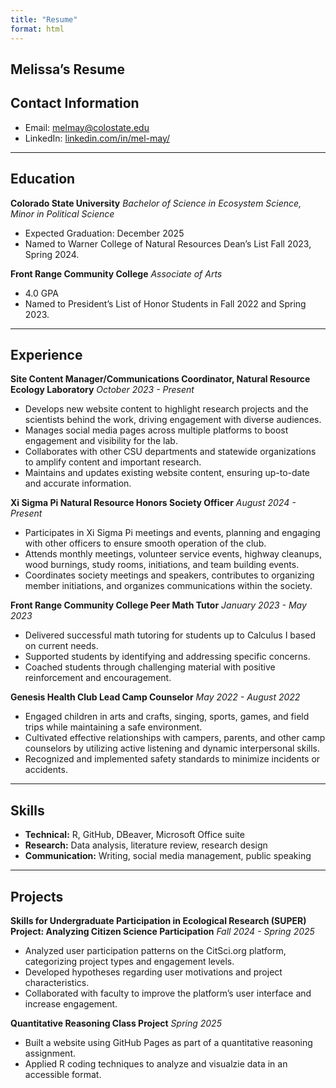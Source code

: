 ```yaml
---
title: "Resume"
format: html
---
```


## Melissa's Resume

## Contact Information

-   Email: [melmay\@colostate.edu](mailto:melmay@colostate.edu)
-   LinkedIn: [linkedin.com/in/mel-may/](https://www.linkedin.com/in/mel-may/)

------------------------------------------------------------------------

## Education

**Colorado State University** *Bachelor of Science in Ecosystem Science, Minor in Political Science*

-   Expected Graduation: December 2025
-   Named to Warner College of Natural Resources Dean's List Fall 2023, Spring 2024.

**Front Range Community College** *Associate of Arts*

-   4.0 GPA
-   Named to President's List of Honor Students in Fall 2022 and Spring 2023.

------------------------------------------------------------------------

## Experience

**Site Content Manager/Communications Coordinator, Natural Resource Ecology Laboratory** *October 2023 - Present*

-   Develops new website content to highlight research projects and the scientists behind the work, driving engagement with diverse audiences.
-   Manages social media pages across multiple platforms to boost engagement and visibility for the lab.
-   Collaborates with other CSU departments and statewide organizations to amplify content and important research.
-   Maintains and updates existing website content, ensuring up-to-date and accurate information.

**Xi Sigma Pi Natural Resource Honors Society Officer** *August 2024 - Present*

-   Participates in Xi Sigma Pi meetings and events, planning and engaging with other officers to ensure smooth operation of the club.
-   Attends monthly meetings, volunteer service events, highway cleanups, wood burnings, study rooms, initiations, and team building events.
-   Coordinates society meetings and speakers, contributes to organizing member initiations, and organizes communications within the society.

**Front Range Community College Peer Math Tutor** *January 2023 - May 2023*

-   Delivered successful math tutoring for students up to Calculus I based on current needs.
-   Supported students by identifying and addressing specific concerns.
-   Coached students through challenging material with positive reinforcement and encouragement.

**Genesis Health Club Lead Camp Counselor** *May 2022 - August 2022*

-   Engaged children in arts and crafts, singing, sports, games, and field trips while maintaining a safe environment.
-   Cultivated effective relationships with campers, parents, and other camp counselors by utilizing active listening and dynamic interpersonal skills.
-   Recognized and implemented safety standards to minimize incidents or accidents.

------------------------------------------------------------------------

## Skills

-   **Technical:** R, GitHub, DBeaver, Microsoft Office suite
-   **Research:** Data analysis, literature review, research design
-   **Communication:** Writing, social media management, public speaking

------------------------------------------------------------------------

## Projects

**Skills for Undergraduate Participation in Ecological Research (SUPER) Project: Analyzing Citizen Science Participation** *Fall 2024 - Spring 2025*

-   Analyzed user participation patterns on the CitSci.org platform, categorizing project types and engagement levels.
-   Developed hypotheses regarding user motivations and project characteristics.
-   Collaborated with faculty to improve the platform's user interface and increase engagement.

**Quantitative Reasoning Class Project** *Spring 2025*

-   Built a website using GitHub Pages as part of a quantitative reasoning assignment.
-   Applied R coding techniques to analyze and visualzie data in an accessible format.
